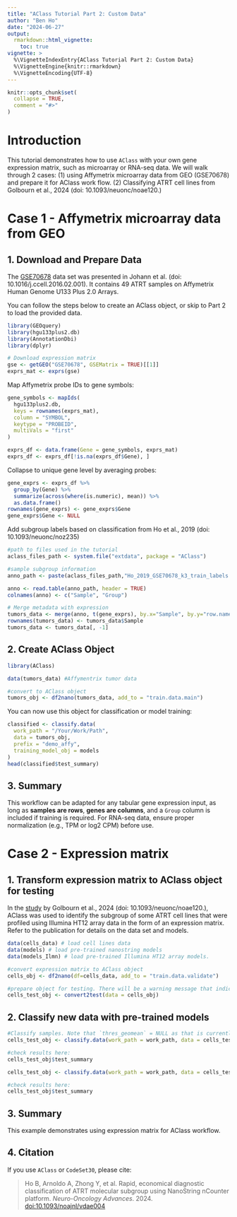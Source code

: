 ```yaml
---
title: "AClass Tutorial Part 2: Custom Data"
author: "Ben Ho"
date: "2024-06-27"
output:
  rmarkdown::html_vignette:
    toc: true
vignette: >
  %\VignetteIndexEntry{AClass Tutorial Part 2: Custom Data}
  %\VignetteEngine{knitr::rmarkdown}
  %\VignetteEncoding{UTF-8}
---
```


```r
knitr::opts_chunk$set(
  collapse = TRUE,
  comment = "#>"
)
```

# Introduction

This tutorial demonstrates how to use `AClass` with your own gene expression matrix, such as microarray or RNA-seq data. We will walk through 2 cases: (1) using Affymetrix microarray data from GEO (GSE70678) and prepare it for AClass work flow. (2) Classifying ATRT cell lines from Golbourn et al., 2024 (doi: 10.1093/neuonc/noae120.)

# Case 1 - Affymetrix microarray data from GEO

## 1. Download and Prepare Data

The [GSE70678](https://www.ncbi.nlm.nih.gov/geo/query/acc.cgi?acc=GSE70678) data set was presented in Johann et al. (doi: 10.1016/j.ccell.2016.02.001). It contains 49 ATRT samples on Affymetrix Human Genome U133 Plus 2.0 Arrays.

You can follow the steps below to create an AClass object, or skip to Part 2 to load the provided data.

```r
library(GEOquery)
library(hgu133plus2.db)
library(AnnotationDbi)
library(dplyr)

# Download expression matrix
gse <- getGEO("GSE70678", GSEMatrix = TRUE)[[1]]
exprs_mat <- exprs(gse)
```

Map Affymetrix probe IDs to gene symbols:

```r
gene_symbols <- mapIds(
  hgu133plus2.db,
  keys = rownames(exprs_mat),
  column = "SYMBOL",
  keytype = "PROBEID",
  multiVals = "first"
)

exprs_df <- data.frame(Gene = gene_symbols, exprs_mat)
exprs_df <- exprs_df[!is.na(exprs_df$Gene), ]
```

Collapse to unique gene level by averaging probes:

```r
gene_exprs <- exprs_df %>%
  group_by(Gene) %>%
  summarize(across(where(is.numeric), mean)) %>%
  as.data.frame()
rownames(gene_exprs) <- gene_exprs$Gene
gene_exprs$Gene <- NULL
```

Add subgroup labels based on classification from Ho et al., 2019 (doi: 10.1093/neuonc/noz235)

```r

#path to files used in the tutorial
aclass_files_path <- system.file("extdata", package = "AClass")

#sample subgroup information
anno_path <- paste(aclass_files_path,"Ho_2019_GSE70678_k3_train_labels.txt",sep= "/")

anno <- read.table(anno_path, header = TRUE)
colnames(anno) <- c("Sample", "Group")

# Merge metadata with expression
tumors_data <- merge(anno, t(gene_exprs), by.x="Sample", by.y="row.names")
rownames(tumors_data) <- tumors_data$Sample
tumors_data <- tumors_data[, -1]
```

## 2. Create AClass Object

```r
library(AClass)

data(tumors_data) #Affymentrix tumor data

#convert to AClass object
tumors_obj <- df2nano(tumors_data, add_to = "train.data.main")
``` 

You can now use this object for classification or model training:

```r
classified <- classify.data(
  work_path = "/Your/Work/Path",
  data = tumors_obj,
  prefix = "demo_affy",
  training_model_obj = models
)
head(classified$test_summary)
```

## 3. Summary

This workflow can be adapted for any tabular gene expression input, as long as **samples are rows**, **genes are columns**, and a `Group` column is included if training is required. For RNA-seq data, ensure proper normalization (e.g., TPM or log2 CPM) before use.


# Case 2 - Expression matrix

## 1. Transform expression matrix to AClass object for testing

In the [study](https://pubmed.ncbi.nlm.nih.gov/38981018/) by Golbourn et al., 2024 (doi: 10.1093/neuonc/noae120.), AClass was used to identify the subgroup of some ATRT cell lines that were profiled using Illumina HT12 array data in the form of an expression matrix. Refer to the publication for details on the data set and models.

```r

data(cells_data) # load cell lines data
data(models) # load pre-trained nanostring models
data(models_Ilmn) # load pre-trained Illumina HT12 array models.

#convert expression matrix to AClass object
cells_obj <- df2nano(df=cells_data, add_to = "train.data.validate")

#prepare object for testing. There will be a warning message that indicate there is no Group information in case you need it for training (see Case 1 above). Since we are only interested in testing, this message can be ignored.
cells_test_obj <- convert2test(data = cells_obj) 

```

## 2. Classify new data with pre-trained models

```r

#Classify samples. Note that `thres_geomean` = NULL as that is currently reserved for NanoString data. The parameter `remap_to_atrt_consensus` = TRUE by default to return ATRT consensus subgroup nomenclature naming
cells_test_obj <- classify.data(work_path = work_path, data = cells_test_obj, prefix = "Ilmn", training_model_obj = models_Ilmn, thres_geomean = NULL, remap_to_atrt_consensus = TRUE) 

#check results here:
cells_test_obj$test_summary

cells_test_obj <- classify.data(work_path = work_path, data = cells_test_obj, prefix = "NS", training_model_obj = models_Ilmn, thres_geomean = NULL, remap_to_atrt_consensus = TRUE) 

#check results here:
cells_test_obj$test_summary

```

## 3. Summary

This example demonstrates using expression matrix for AClass workflow.


## 4. Citation

If you use `AClass` or `CodeSet30`, please cite:

> Ho B, Arnoldo A, Zhong Y, et al. Rapid, economical diagnostic classification of ATRT molecular subgroup using NanoString nCounter platform. *Neuro-Oncology Advances*. 2024. [doi:10.1093/noajnl/vdae004](https://doi.org/10.1093/noajnl/vdae004)
